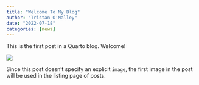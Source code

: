 ```yaml
---
title: "Welcome To My Blog"
author: "Tristan O'Malley"
date: "2022-07-18"
categories: [news]
---
```


This is the first post in a Quarto blog. Welcome!

![](thumbnail.jpg)

Since this post doesn't specify an explicit `image`, the first image in the post will be used in the listing page of posts.
